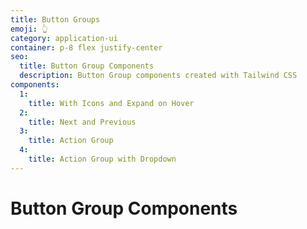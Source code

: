 ```yaml
---
title: Button Groups
emoji: 👆
category: application-ui
container: p-8 flex justify-center
seo:
  title: Button Group Components
  description: Button Group components created with Tailwind CSS
components:
  1:
    title: With Icons and Expand on Hover
  2:
    title: Next and Previous
  3:
    title: Action Group
  4:
    title: Action Group with Dropdown
---
```


# Button Group Components

<List
  componentsData={componentsArray}
  componentContainer={componentContainer}
/>
